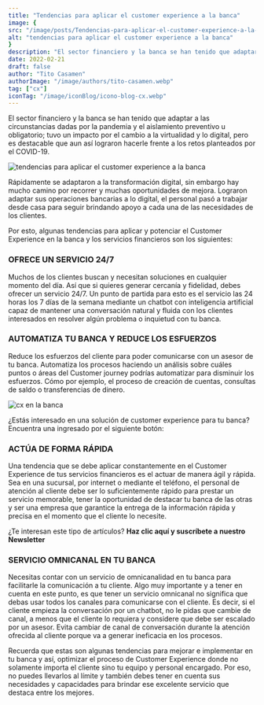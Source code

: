 ```yaml
---
title: "Tendencias para aplicar el customer experience a la banca"
image: {
src: "/image/posts/Tendencias-para-aplicar-el-customer-experience-a-la-banca-1024x576_48.webp",
alt: "tendencias para aplicar el customer experience a la banca"
}
description: "El sector financiero y la banca se han tenido que adaptar a las circunstancias dadas por la pandemia y el aislamiento preventivo u obligatorio; tuvo un impacto por el cambio a la virtualidad y lo digital, pero es destacable que aun así lograron hacerle frente a los retos planteados por el COVID-19."
date: 2022-02-21
draft: false
author: "Tito Casamen"
authorImage: "/image/authors/tito-casamen.webp"
tag: ["cx"]
iconTag: "/image/iconBlog/icono-blog-cx.webp"
---
```


El sector financiero y la banca se han tenido que adaptar a las circunstancias dadas por la pandemia y el aislamiento preventivo u obligatorio; tuvo un impacto por el cambio a la virtualidad y lo digital, pero es destacable que aun así lograron hacerle frente a los retos planteados por el COVID-19.

![tendencias para aplicar el customer experience a la banca](/image/posts/Tendencias-para-aplicar-el-customer-experience-a-la-banca-1024x576.webp)

Rápidamente se adaptaron a la transformación digital, sin embargo hay mucho camino por recorrer y muchas oportunidades de mejora. Lograron adaptar sus operaciones bancarias a lo digital, el personal pasó a trabajar desde casa para seguir brindando apoyo a cada una de las necesidades de los clientes.

Por esto, algunas tendencias para aplicar y potenciar el Customer Experience en la banca y los servicios financieros son los siguientes:

### OFRECE UN SERVICIO 24/7
Muchos de los clientes buscan y necesitan soluciones en cualquier momento del día. Así que si quieres generar cercanía y fidelidad, debes ofrecer un servicio 24/7. Un punto de partida para esto es el servicio las 24 horas los 7 días de la semana mediante un chatbot con inteligencia artificial capaz de mantener una conversación natural y fluida con los clientes interesados en resolver algún problema o inquietud con tu banca.

### AUTOMATIZA TU BANCA Y REDUCE LOS ESFUERZOS
Reduce los esfuerzos del cliente para poder comunicarse con un asesor de tu banca. Automatiza los procesos haciendo un análisis sobre cuáles puntos o áreas del Customer journey podrías automatizar para disminuir los esfuerzos. Cómo por ejemplo, el proceso de creación de cuentas, consultas de saldo o transferencias de dinero.

![cx en la banca](/image/posts/TAMANO-BANNER-BLOG-4-1024x576.webp)

¿Estás interesado en una solución de customer experience para tu banca? Encuentra una ingresado por el siguiente botón:

<Link text="ver solución" href="/experiencia-del-cliente" class="px-3 py-2 bg-xkale rounded-lg text-white uppercase shadow-lg"/>

### ACTÚA DE FORMA RÁPIDA
Una tendencia que se debe aplicar constantemente en el Customer Experience de tus servicios financieros es el actuar de manera ágil y rápida. Sea en una sucursal, por internet o mediante el teléfono, el personal de atención al cliente debe ser lo suficientemente rápido para prestar un servicio memorable, tener la oportunidad de destacar tu banca de las otras y ser una empresa que garantice la entrega de la información rápida y precisa en el momento que el cliente lo necesite.

¿Te interesan este tipo de artículos? **Haz clic aquí y suscríbete a nuestro Newsletter**

### SERVICIO OMNICANAL EN TU BANCA
Necesitas contar con un servicio de omnicanalidad en tu banca para facilitarle la comunicación a tu cliente. Algo muy importante y a tener en cuenta en este punto, es que tener un servicio omnicanal no significa que debas usar todos los canales para comunicarse con el cliente. Es decir, si el cliente empieza la conversación por un chatbot, no le pidas que cambie de canal, a menos que el cliente lo requiera y considere que debe ser escalado por un asesor. Evita cambiar de canal de conversación durante la atención ofrecida al cliente porque va a generar ineficacia en los procesos.

Recuerda que estas son algunas tendencias para mejorar e implementar en tu banca y así, optimizar el proceso de Customer Experience donde no solamente importa el cliente sino tu equipo y personal encargado. Por eso, no puedes llevarlos al límite y también debes tener en cuenta sus necesidades y capacidades para brindar ese excelente servicio que destaca entre los mejores.

